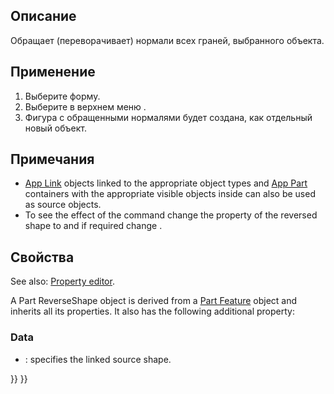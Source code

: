 <languages/>

{{Docnav/ru
|[[Part_MakeSolid/ru|Преобразовать в твёрдое тело]]
|[[Part_SimpleCopy/ru|Создать простую копию]]
|[[Part_Workbench/ru|Верстак Part]]
|IconL=Part_MakeSolid.svg
|IconR=Part_SimpleCopy‎.svg
|IconC=Workbench_Part.svg
}}

<div class="mw-translate-fuzzy">
{{GuiCommand/ru
|Name/ru=Обратить нормали формы
|Name=Part_ReverseShape
|MenuLocation=Деталь → Обратить нормали формы
|Workbenches=[[Part_Workbench/ru|Part]]
}}
</div>

<span id="Description"></span>
==Описание==

<div class="mw-translate-fuzzy">
Обращает (переворачивает) нормали всех граней, выбранного объекта.
</div>

<span id="Usage"></span>
==Применение==

<div class="mw-translate-fuzzy">
# Выберите форму.
# Выберите в верхнем меню  {{MenuCommand|Деталь → [[Image:Part_ReverseShape.svg|16px]]Обратить нормали формы}}.
# Фигура с обращенными нормалями будет создана, как отдельный новый объект.
</div>

<span id="Notes"></span>
==Примечания==

* [[App_Link|App Link]] objects linked to the appropriate object types and [[App_Part|App Part]] containers with the appropriate visible objects inside can also be used as source objects. {{Version|0.20}}
* To see the effect of the command change the {{PropertyView|Lighting}} property of the reversed shape to {{Value|On side}} and if required change {{MenuCommand|Edit → Preferences... → Display → 3D View → Rendering → Backlight color}}.

<span id="Properties"></span>
==Свойства==

See also: [[Property_editor|Property editor]].

A Part ReverseShape object is derived from a [[Part_Feature|Part Feature]] object and inherits all its properties. It also has the following additional property:

===Data===

{{TitleProperty|Reverse}}

* {{PropertyData|Source|Link}}: specifies the linked source shape.


{{Docnav/ru
|[[Part_MakeSolid/ru|Преобразовать в твёрдое тело]]
|[[Part_SimpleCopy/ru|Создать простую копию]]
|[[Part_Workbench/ru|Верстак Part]]
|IconL=Part_MakeSolid.svg
|IconR=Part_SimpleCopy‎.svg
|IconC=Workbench_Part.svg
}}

{{Part_Tools_navi{{#translation:}}}}
{{Userdocnavi{{#translation:}}}}
